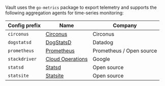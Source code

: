Vault uses the `go-metrics` package to export telemetry and supports the
following aggregation agents for time-series monitoring:

Config prefix | Name                                                             | Company
------------- | ---------------------------------------------------------------- | -------
`circonus`    | [Circonus](https://www.circonus.com)                             | Circonus
`dogstatsd`   | [DogStatsD](https://docs.datadoghq.com/developers/dogstatsd)     | Datadog
`prometheus`  | [Prometheus](https://prometheus.io)                              | Prometheus / Open source
`stackdriver` | [Cloud Operations](https://cloud.google.com/products/operations) | Google
`statsd`      | [Statsd](https://github.com/statsd/statsd/wiki)                  | Open source
`statsite`    | [Statsite](https://github.com/statsite/statsite)                 | Open source
